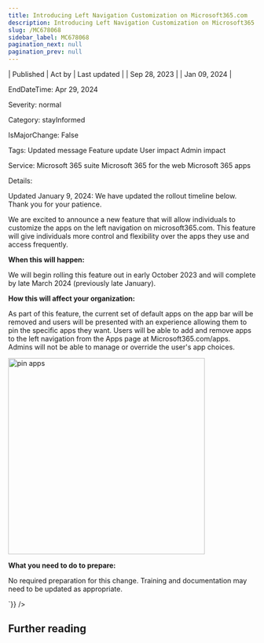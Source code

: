 ```yaml
---
title: Introducing Left Navigation Customization on Microsoft365.com
description: Introducing Left Navigation Customization on Microsoft365.com
slug: /MC678068
sidebar_label: MC678068
pagination_next: null
pagination_prev: null
---
```



| Published | Act by | Last updated |
| Sep 28, 2023 |  | Jan 09, 2024 |

EndDateTime: Apr 29, 2024

Severity: normal

Category: stayInformed

IsMajorChange: False

Tags: Updated message Feature update User impact Admin impact

Service: Microsoft 365 suite Microsoft 365 for the web Microsoft 365 apps

Details: 

<div dangerouslySetInnerHTML={{__html:`
<p>Updated January 9, 2024: We have updated the rollout timeline below. Thank you for your patience.</p><p>We are excited to announce a new feature that will allow individuals to customize the apps on the left navigation on microsoft365.com. This feature will give individuals more control and flexibility over the apps they use and access frequently.</p><p><b>When this will happen:</b></p><p>We will begin rolling this feature out in early October 2023 and will complete by late March 2024 (previously late January).</p><p><b>How this will affect your organization:</b></p><p>As part of this feature, the current set of default apps on the app bar will be removed and users will be presented with an experience allowing them to pin the specific apps they want. Users will be able to add and remove apps to the left navigation from the Apps page at Microsoft365.com/apps. Admins will not be able to manage or override the user's app choices.</p><p><img src="https://img-prod-cms-rt-microsoft-com.akamaized.net/cms/api/am/imageFileData/RW1c8cr?ver=36ce" style="width: 400px;" alt="pin apps"><br></p><p>
</p><p><b>What you need to do to prepare:</b></p><p>No required preparation for this change. Training and documentation may need to be updated as appropriate.</p>
`}} />

## Further reading
